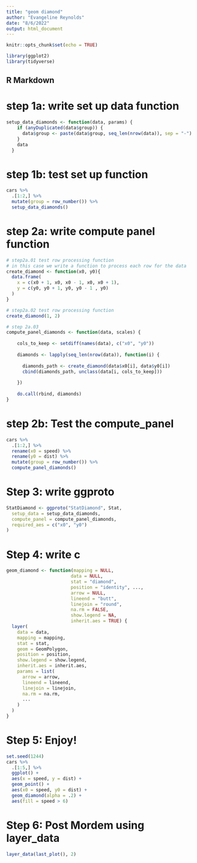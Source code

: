 ```yaml
---
title: "geom diamond"
author: "Evangeline Reynolds"
date: "8/6/2022"
output: html_document
---
```


```r
knitr::opts_chunk$set(echo = TRUE)

library(ggplot2)
library(tidyverse)
```

## R Markdown

# step 1a:  write set up data function



```r
setup_data_diamonds <- function(data, params) {
    if (anyDuplicated(data$group)) {
      data$group <- paste(data$group, seq_len(nrow(data)), sep = "-")
    }
    data
  }
```

# step 1b: test set up function

```r
cars %>% 
  .[1:2,] %>% 
  mutate(group = row_number()) %>% 
  setup_data_diamonds()
```



# step 2a: write compute panel function


```r
# step2a.01 test row processing function
# in this case we write a function to process each row for the data
create_diamond <- function(x0, y0){
  data.frame(
    x = c(x0 + 1, x0, x0 - 1, x0, x0 + 1),
    y = c(y0, y0 + 1, y0, y0 - 1 , y0)
  )
}

# step2a.02 test row processing function
create_diamond(1, 2)

# step 2a.03
compute_panel_diamonds <- function(data, scales) {
    
    cols_to_keep <- setdiff(names(data), c("x0", "y0"))
    
    diamonds <- lapply(seq_len(nrow(data)), function(i) {
      
      diamonds_path <- create_diamond(data$x0[i], data$y0[i])
      cbind(diamonds_path, unclass(data[i, cols_to_keep]))
      
    })
    
    do.call(rbind, diamonds)
}
```

# step 2b: Test the compute_panel

```r
cars %>% 
  .[1:2,] %>% 
  rename(x0 = speed) %>% 
  rename(y0 = dist) %>% 
  mutate(group = row_number()) %>% 
  compute_panel_diamonds()
```


# Step 3: write ggproto

```r
StatDiamond <- ggproto("StatDiamond", Stat, 
  setup_data = setup_data_diamonds,
  compute_panel = compute_panel_diamonds,
  required_aes = c("x0", "y0")
)
```



# Step 4: write c

```r
geom_diamond <- function(mapping = NULL, 
                        data = NULL, 
                        stat = "diamond", 
                        position = "identity", ..., 
                        arrow = NULL, 
                        lineend = "butt", 
                        linejoin = "round", 
                        na.rm = FALSE, 
                        show.legend = NA, 
                        inherit.aes = TRUE) {
  layer(
    data = data, 
    mapping = mapping, 
    stat = stat, 
    geom = GeomPolygon, 
    position = position, 
    show.legend = show.legend, 
    inherit.aes = inherit.aes, 
    params = list(
      arrow = arrow, 
      lineend = lineend, 
      linejoin = linejoin, 
      na.rm = na.rm, 
      ...
    )
  )
}
```

# Step 5: Enjoy!

```r
set.seed(1244)
cars %>% 
  .[1:5,] %>%
  ggplot() +
  aes(x = speed, y = dist) +
  geom_point() +
  aes(x0 = speed, y0 = dist) +
  geom_diamond(alpha = .2) + 
  aes(fill = speed > 6)
```



# Step 6: Post Mordem using layer_data


```r
layer_data(last_plot(), 2)
```

